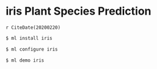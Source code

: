 # iris Plant Species Prediction {#iris}

`r CiteDate(20200220)`

```bash
$ ml install iris
```

```bash
$ ml configure iris
```

```bash
$ ml demo iris
```
